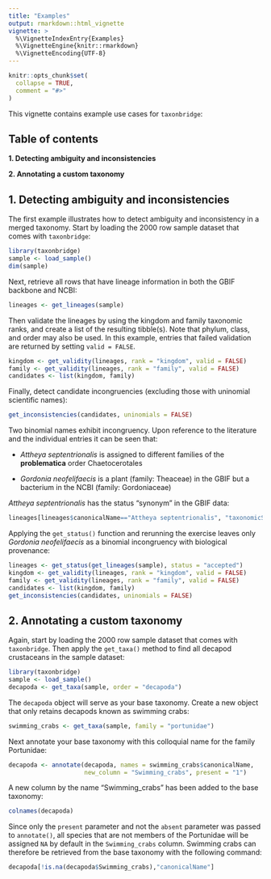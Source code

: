 ```yaml
---
title: "Examples"
output: rmarkdown::html_vignette
vignette: >
  %\VignetteIndexEntry{Examples}
  %\VignetteEngine{knitr::rmarkdown}
  %\VignetteEncoding{UTF-8}
---
```


```r
knitr::opts_chunk$set(
  collapse = TRUE,
  comment = "#>"
)
```

This vignette contains example use cases for `taxonbridge`:

## Table of contents

**1. Detecting ambiguity and inconsistencies**

**2. Annotating a custom taxonomy**

## 1. Detecting ambiguity and inconsistencies

The first example illustrates how to detect ambiguity and inconsistency in a merged taxonomy. Start by loading the 2000 row sample dataset that comes with `taxonbridge`:

```r
library(taxonbridge)
sample <- load_sample()
dim(sample)
```

Next, retrieve all rows that have lineage information in both the GBIF backbone and NCBI:

```r
lineages <- get_lineages(sample)
```

Then validate the lineages by using the kingdom and family taxonomic ranks, and create a list of the resulting tibble(s). Note that phylum, class, and order may also be used. In this example, entries that failed validation are returned by setting `valid = FALSE`.

```r
kingdom <- get_validity(lineages, rank = "kingdom", valid = FALSE)
family <- get_validity(lineages, rank = "family", valid = FALSE)
candidates <- list(kingdom, family)
```

Finally, detect candidate incongruencies (excluding those with uninomial scientific names):

```r
get_inconsistencies(candidates, uninomials = FALSE)
```

Two binomial names exhibit incongruency. Upon reference to the literature and the individual entries it can be seen that: 

* *Attheya septentrionalis* is assigned to different families of the **problematica** order Chaetocerotales

* *Gordonia neofelifaecis* is a plant (family: Theaceae) in the GBIF but a bacterium in the NCBI (family: Gordoniaceae)

*Attheya septentrionalis* has the status "synonym" in the GBIF data:

```r
lineages[lineages$canonicalName=="Attheya septentrionalis", "taxonomicStatus"]
```

Applying the `get_status()` function and rerunning the exercise leaves only *Gordonia neofelifaecis* as a binomial incongruency with biological provenance:

```r
lineages <- get_status(get_lineages(sample), status = "accepted")
kingdom <- get_validity(lineages, rank = "kingdom", valid = FALSE)
family <- get_validity(lineages, rank = "family", valid = FALSE)
candidates <- list(kingdom, family)
get_inconsistencies(candidates, uninomials = FALSE)
```

## 2. Annotating a custom taxonomy

Again, start by loading the 2000 row sample dataset that comes with `taxonbridge`. Then apply the `get_taxa()` method to find all decapod crustaceans in the sample dataset: 

```r
library(taxonbridge)
sample <- load_sample()
decapoda <- get_taxa(sample, order = "decapoda")
```

The `decapoda` object will serve as your base taxonomy. Create a new object that only retains decapods known as swimming crabs:

```r
swimming_crabs <- get_taxa(sample, family = "portunidae")
```

Next annotate your base taxonomy with this colloquial name for the family Portunidae:

```r
decapoda <- annotate(decapoda, names = swimming_crabs$canonicalName, 
                     new_column = "Swimming_crabs", present = "1")
```

A new column by the name "Swimming_crabs" has been added to the base taxonomy:

```r
colnames(decapoda)
```

Since only the `present` parameter and not the `absent` parameter was passed to `annotate()`, all species that are not members of the Portunidae will be assigned `NA` by default in the `Swimming_crabs` column. Swimming crabs can therefore be retrieved from the base taxonomy with the following command:

```r
decapoda[!is.na(decapoda$Swimming_crabs),"canonicalName"]
```
